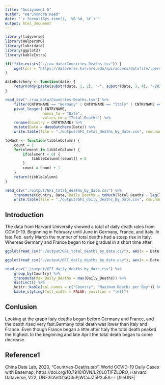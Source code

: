 ```yaml
---
title: "Assignment 5"
author: "Ke'Shondra Reed"
date: "`r format(Sys.time(), '%B %d, %Y')`"
output: html_document
---
```

```r
library(tidyverse)
library(HelpersMG)
library(lubridate)
library(ggplot2)
library(kableExtra)
```

```r
if(!file.exists("./raw_data/Countries-Deaths.tsv")) {
	wget(url = "https://dataverse.harvard.edu/api/access/datafile/:persistentId?persistentId=doi:10.7910/DVN/L20LOT/FZLQRQ", destfile = "./raw_data/Countries-Deaths.tsv")
}
```


```r
dateButchery <- function(date) {
	return(mdy(paste(substr(date, 1, 2), "-", substr(date, 3, 4), "-2020")))
}

read_tsv("./raw_data/Countries-Deaths.tsv") %>%
	filter(CNTRYNAME == "Germany" | CNTRYNAME == "Italy" | CNTRYNAME == "France") %>%
	pivot_longer(-CNTRYNAME,
				 names_to = "Date",
				 values_to = "Total_Deaths") %>%
	rename(Country = CNTRYNAME) %>%
	mutate(Date = dateButchery(Date)) %>%
	write.table(file = "./output/GFI_total_deaths_by_date.csv", row.names = FALSE, sep = ",")
```


```r
toMuch <- function(tibbleColumn) {
	count = 1
	for(element in tibbleColumn) {
		if(element < 0) {
			tibbleColumn[[count]] = 0
		}
		count = count + 1
	}
	return(tibbleColumn)
}

read_csv("./output/GFI_total_deaths_by_date.csv") %>%
	transmute(Country, Date, Daily_Deaths = toMuch(Total_Deaths - lag(Total_Deaths, default = 0))) %>%
	write.table(file = "./output/GFI_daily_deaths_by_date.csv", row.names = FALSE, sep = ",")
```




## Introduction 

The data from Harvard University showed a total of daily death rates from COVID-19. Beginning in February until June in Germany, France, and Italy. In late Feb. early March the number of total deaths had a steep rise in Italy. Whereas Germany and France began to rise gradual in a short time after.

```r
ggplot(read_csv("./output/GFI_total_deaths_by_date.csv"), aes(x = Date, y = Total_Deaths, color = Country)) + geom_line(size = 1.5) + labs(y = "Total COVID-19 Deaths") + theme_linedraw() + scale_y_log10()
```

```r
ggplot(read_csv("./output/GFI_daily_deaths_by_date.csv"), aes(x = Date, y = Daily_Deaths, color = Country)) + geom_line(size = 1.5) + labs(y = "Daily COVID-19 Deaths") + theme_linedraw() + ylim(0,1000)
```

```r
read_csv("./output/GFI_daily_deaths_by_date.csv") %>%
	group_by(Country) %>%
	transmute(Max_Daily_Deaths = max(Daily_Deaths)) %>%
	distinct() %>%
	knitr::kable(col.names = c("Country", "Maximum Deaths per Day")) %>%
	kable_styling(full_width = FALSE, position = "left")
```


## Conlusion
Looking at the graph Italy deaths began before Germany and France, and the death rised very fast.Germany total death was lower than Italy and France. Even though France began a little after Italy the total death peaked the highest. In the beginning and late April the total death began to come decrease.


## Reference1

China Data Lab, 2020, "Countries-Deaths.tab", World COVID-19 Daily Cases with Basemap, https://doi.org/10.7910/DVN/L20LOT/FZLQRQ, Harvard Dataverse, V22, UNF:6:AntG1aQ3uPjWCuJZ5P2uEA== [fileUNF]







